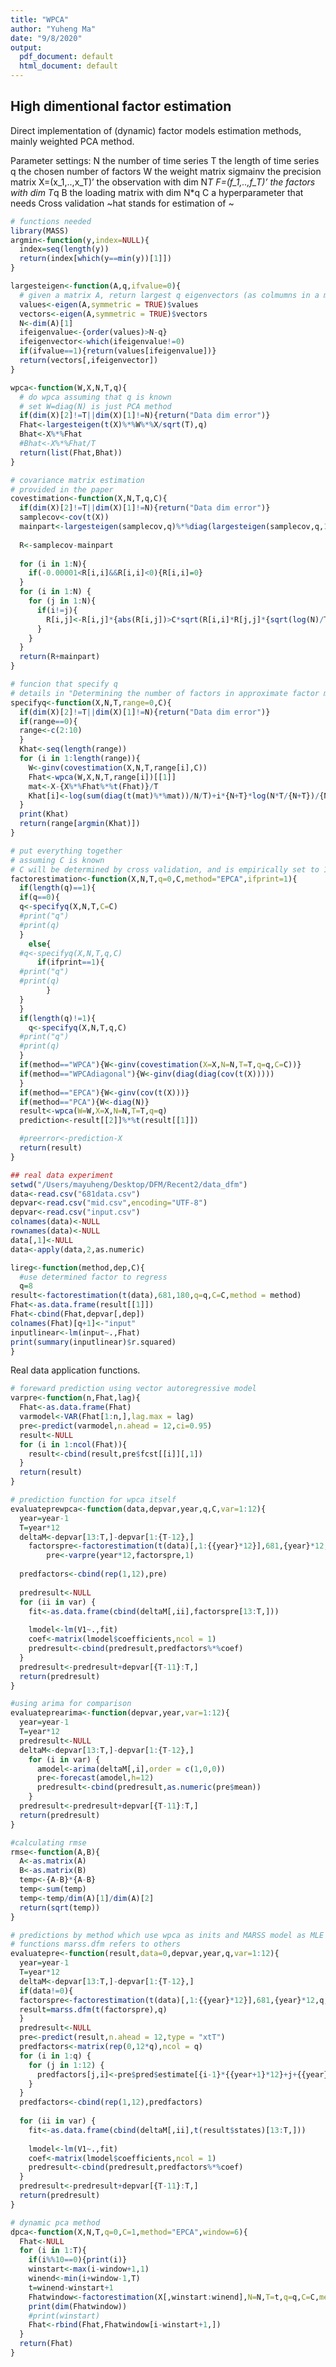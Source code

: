 ```yaml
---
title: "WPCA"
author: "Yuheng Ma"
date: "9/8/2020"
output:
  pdf_document: default
  html_document: default
---
```


## High dimentional factor estimation

Direct implementation of (dynamic) factor models estimation methods, mainly weighted PCA method. 

Parameter settings:
N the number of time series
T the length of time series
q the chosen number of factors
W the weight matrix
sigmainv the precision matrix
X=(x_1,..,x_T)' the observation with dim N*T
F=(f_1,..,f_T)' the factors with dim T*q
B the loading matrix with dim N*q
C a hyperparameter that needs Cross validation
~hat stands for estimation of ~

```r
# functions needed
library(MASS)
argmin<-function(y,index=NULL){
  index=seq(length(y))
  return(index[which(y==min(y))[1]])
}

largesteigen<-function(A,q,ifvalue=0){
  # given a matrix A, return largest q eigenvectors (as colmumns in a matrix)
  values<-eigen(A,symmetric = TRUE)$values
  vectors<-eigen(A,symmetric = TRUE)$vectors
  N<-dim(A)[1]
  ifeigenvalue<-{order(values)>N-q}
  ifeigenvector<-which(ifeigenvalue!=0)
  if(ifvalue==1){return(values[ifeigenvalue])}
  return(vectors[,ifeigenvector])
}
```


```r
wpca<-function(W,X,N,T,q){
  # do wpca assuming that q is known
  # set W=diag(N) is just PCA method
  if(dim(X)[2]!=T||dim(X)[1]!=N){return("Data dim error")}
  Fhat<-largesteigen(t(X)%*%W%*%X/sqrt(T),q)
  Bhat<-X%*%Fhat
  #Bhat<-X%*%Fhat/T
  return(list(Fhat,Bhat))
}
```



```r
# covariance matrix estimation
# provided in the paper
covestimation<-function(X,N,T,q,C){
  if(dim(X)[2]!=T||dim(X)[1]!=N){return("Data dim error")}
  samplecov<-cov(t(X))
  mainpart<-largesteigen(samplecov,q)%*%diag(largesteigen(samplecov,q,1))%*%t(largesteigen(samplecov,q))
  
  R<-samplecov-mainpart
  
  for (i in 1:N){
    if(-0.00001<R[i,i]&&R[i,i]<0){R[i,i]=0}
  }
  for (i in 1:N) {
    for (j in 1:N){
      if(i!=j){
        R[i,j]<-R[i,j]*{abs(R[i,j])>C*sqrt(R[i,i]*R[j,j]*{sqrt(log(N)/T)+1/sqrt(N)})}
      }
    }
  }
  return(R+mainpart)
}
```




```r
# funcion that specify q 
# details in "Determining the number of factors in approximate factor model" by Bai and Ng.
specifyq<-function(X,N,T,range=0,C){
  if(dim(X)[2]!=T||dim(X)[1]!=N){return("Data dim error")}
  if(range==0){
  range<-c(2:10)
  }
  Khat<-seq(length(range))
  for (i in 1:length(range)){ 
    W<-ginv(covestimation(X,N,T,range[i],C))
    Fhat<-wpca(W,X,N,T,range[i])[[1]]
    mat<-X-{X%*%Fhat%*%t(Fhat)}/T
    Khat[i]<-log(sum(diag(t(mat)%*%mat))/N/T)+i*{N+T}*log(N*T/{N+T})/{N*T}
  }
  print(Khat)
  return(range[argmin(Khat)])
}
```

```r
# put everything together
# assuming C is known
# C will be determined by cross validation, and is empirically set to 1
factorestimation<-function(X,N,T,q=0,C,method="EPCA",ifprint=1){
  if(length(q)==1){
  if(q==0){
  q<-specifyq(X,N,T,C=C)
  #print("q")
  #print(q)
  }
    else{
  #q<-specifyq(X,N,T,q,C)
      if(ifprint==1){
  #print("q")
  #print(q)
        }
  }
  }
  if(length(q)!=1){
    q<-specifyq(X,N,T,q,C)
  #print("q")
  #print(q)
  }
  if(method=="WPCA"){W<-ginv(covestimation(X=X,N=N,T=T,q=q,C=C))}
  if(method=="WPCAdiagonal"){W<-ginv(diag(diag(cov(t(X)))))
  }
  if(method=="EPCA"){W<-ginv(cov(t(X)))}
  if(method=="PCA"){W<-diag(N)}
  result<-wpca(W=W,X=X,N=N,T=T,q=q)
  prediction<-result[[2]]%*%t(result[[1]])

  #preerror<-prediction-X
  return(result)
}
```



```r
## real data experiment 
setwd("/Users/mayuheng/Desktop/DFM/Recent2/data_dfm")
data<-read.csv("681data.csv")
depvar<-read.csv("mid.csv",encoding="UTF-8")
depvar<-read.csv("input.csv")
colnames(data)<-NULL
rownames(data)<-NULL
data[,1]<-NULL
data<-apply(data,2,as.numeric)

```

```r
lireg<-function(method,dep,C){
  #use determined factor to regress
  q=8
result<-factorestimation(t(data),681,180,q=q,C=C,method = method)
Fhat<-as.data.frame(result[[1]])
Fhat<-cbind(Fhat,depvar[,dep])
colnames(Fhat)[q+1]<-"input"
inputlinear<-lm(input~.,Fhat)
print(summary(inputlinear)$r.squared)
}
```

Real data application functions.

```r
# foreward prediction using vector autoregressive model
varpre<-function(n,Fhat,lag){
  Fhat<-as.data.frame(Fhat)
  varmodel<-VAR(Fhat[1:n,],lag.max = lag)
  pre<-predict(varmodel,n.ahead = 12,ci=0.95)
  result<-NULL
  for (i in 1:ncol(Fhat)){
    result<-cbind(result,pre$fcst[[i]][,1])
  }
  return(result)
}

```

```r
# prediction function for wpca itself
evaluateprewpca<-function(data,depvar,year,q,C,var=1:12){
  year=year-1
  T=year*12
  deltaM<-depvar[13:T,]-depvar[1:{T-12},]
    factorspre<-factorestimation(t(data)[,1:{{year}*12}],681,{year}*12,q,C,"WPCAdiagonal")[[1]]
        pre<-varpre(year*12,factorspre,1)
    
  predfactors<-cbind(rep(1,12),pre)
  
  predresult<-NULL
  for (ii in var) {
    fit<-as.data.frame(cbind(deltaM[,ii],factorspre[13:T,]))
    
    lmodel<-lm(V1~.,fit)
    coef<-matrix(lmodel$coefficients,ncol = 1)
    predresult<-cbind(predresult,predfactors%*%coef)
  }
  predresult<-predresult+depvar[{T-11}:T,]
  return(predresult)
}
``` 


```r
#using arima for comparison
evaluateprearima<-function(depvar,year,var=1:12){
  year=year-1
  T=year*12
  predresult<-NULL
  deltaM<-depvar[13:T,]-depvar[1:{T-12},]
    for (i in var) {
      amodel<-arima(deltaM[,i],order = c(1,0,0))
      pre<-forecast(amodel,h=12)
      predresult<-cbind(predresult,as.numeric(pre$mean))
    }
  predresult<-predresult+depvar[{T-11}:T,]
  return(predresult)
}

```

```r
#calculating rmse
rmse<-function(A,B){
  A<-as.matrix(A)
  B<-as.matrix(B)
  temp<-{A-B}*{A-B}
  temp<-sum(temp)
  temp<-temp/dim(A)[1]/dim(A)[2]
  return(sqrt(temp))
}
```


```r
# predictions by method which use wpca as inits and MARSS model as MLE adjust
# functions marss.dfm refers to others
evaluatepre<-function(result,data=0,depvar,year,q,var=1:12){
  year=year-1
  T=year*12
  deltaM<-depvar[13:T,]-depvar[1:{T-12},]
  if(data!=0){
  factorspre<-factorestimation(t(data)[,1:{{year}*12}],681,{year}*12,q,1,"WPCAdiagonal")[[1]]
  result=marss.dfm(t(factorspre),q)
  }
  predresult<-NULL
  pre<-predict(result,n.ahead = 12,type = "xtT")
  predfactors<-matrix(rep(0,12*q),ncol = q)
  for (i in 1:q) {
    for (j in 1:12) {
      predfactors[j,i]<-pre$pred$estimate[{i-1}*{{year+1}*12}+j+{{year}*12}]
    }  
  }
  predfactors<-cbind(rep(1,12),predfactors)
  
  for (ii in var) {
    fit<-as.data.frame(cbind(deltaM[,ii],t(result$states)[13:T,]))
    
    lmodel<-lm(V1~.,fit)
    coef<-matrix(lmodel$coefficients,ncol = 1)
    predresult<-cbind(predresult,predfactors%*%coef)
  }
  predresult<-predresult+depvar[{T-11}:T,]
  return(predresult)
}

```



```r
# dynamic pca method
dpca<-function(X,N,T,q=0,C=1,method="EPCA",window=6){
  Fhat<-NULL
  for (i in 1:T){
    if(i%%10==0){print(i)}
    winstart<-max(i-window+1,1)
    winend<-min(i+window-1,T)
    t=winend-winstart+1
    Fhatwindow<-factorestimation(X[,winstart:winend],N=N,T=t,q=q,C=C,method=method,ifprint = 0)[[1]]
    print(dim(Fhatwindow))
    #print(winstart)
    Fhat<-rbind(Fhat,Fhatwindow[i-winstart+1,])
  }
  return(Fhat)
}
```




